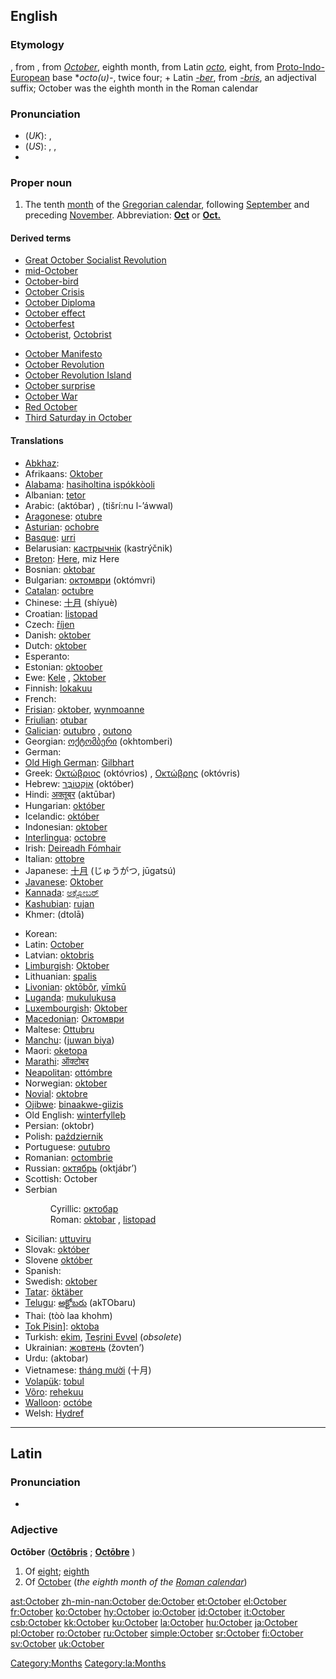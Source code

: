 ==English==

===Etymology===
{{ME.}}, from {{OE.}}, from {{L.}} ''[[October#Latin|October]]'', eighth month, from Latin ''[[octo]]'', eight, from [[Proto-Indo-European]] base *''octo(u)-'', twice four; + Latin ''[[-ber]]'', from ''[[-bris]]'', an adjectival suffix; October was the eighth month in the Roman calendar

===Pronunciation===
*(''UK''): {{IPA|/ɒkˈtəʊbə/}}, {{SAMPA|/Qk"t@Ub@/}}
*(''US''): {{AHD|äk-tōʹbər}}, {{IPA|/ɑkˈtoʊbɚ/}}, {{SAMPA|/Ak"toUb@`/}}
*{{audio|en-us-October.ogg|Audio (US)}}

===Proper noun===
{{en-proper noun|s|-}}

# The tenth [[month]] of the [[Gregorian calendar]], following [[September]] and preceding [[November]]. Abbreviation: '''[[Oct]]''' or '''[[Oct.]]'''

====Derived terms====
{{top2}}
*[[w:October Revolution|Great October Socialist Revolution]]
*[[mid-October]]
*[[October-bird]]
*[[w:October Crisis|October Crisis]]
*[[w:October Diploma|October Diploma]]
*[[October effect]]
*[[Octoberfest]]
*[[Octoberist]], [[Octobrist]]
{{mid2}}
*[[w:October Manifesto|October Manifesto]]
*[[October Revolution]]
*[[w:October Revolution Island|October Revolution Island]]
*[[October surprise]]
*[[w:October War|October War]]
*[[w:October Revolution|Red October]]
*[[w:Third Saturday in October|Third Saturday in October]]
{{bottom}}

====Translations====
{{trans-top|tenth month of the Gregorian calendar}}
*[[Abkhaz]]: {{RUchar|[[жьҭаара]]}} {{IPAchar|(ẓ̌ṭaara)}}
*Afrikaans: [[Oktober]]
*[[Alabama]]: [[hasiholtina ispókkòoli]]
*Albanian: [[tetor]]
*Arabic: {{ARchar|[[اكتوبر|أكْتُوبَر]]}} (aktóbar) {{m}}, {{ARchar|[[تشرين الاول|تِشرينُ الأوّلُ]]}} (tišrí:nu l-’áwwal) {{m}}
*[[Aragonese]]: [[otubre]] {{m}}
*[[Asturian]]: [[ochobre]] {{m}}
*[[Basque]]: [[urri]]
*Belarusian: [[кастрычнік]] (kastrýčnik)
*[[Breton]]: [[Here#Breton|Here]], miz Here
*Bosnian: [[oktobar#Bosnian|oktobar]] {{m}}
*Bulgarian: [[октомври]] (októmvri) {{m}}
*[[Catalan]]: [[octubre]] {{m}}
*Chinese: [[十月]] (shíyuè)
*Croatian: [[listopad]] {{m}}
*Czech: [[říjen]] {{m}}
*Danish: [[oktober]]
*Dutch: [[oktober]]
*Esperanto: {{t|eo|oktobro|xs=Esperanto}}
*Estonian: [[oktoober]]
*Ewe: [[Kele]] {{n}}, [[Ɔktober]] {{n}}
*Finnish: [[lokakuu]]
*French: {{t+|fr|octobre|m}}
*[[Frisian]]: [[oktober]], [[wynmoanne]]
*[[Friulian]]: [[otubar]] {{m}}
*[[Galician]]: [[outubro]] {{m}}, [[outono]] {{m}}
*Georgian: [[ოქტომბერი]] (okhtomberi)
*German: {{t+|de|Oktober|m}}
*[[Old High German]]: [[Gilbhart]] {{m}}
*Greek: [[Οκτώβριος]] (októvrios) {{m}}, [[Οκτώβρης]] (októvris) {{m}}
*Hebrew: [[אוקטובר|אוֹקְטוֹבֶּר]] (október)
*Hindi: [[अक्तूबर]] (aktūbar) {{m}}
*Hungarian: [[október]]
*Icelandic: [[október]]
*Indonesian: [[oktober]]
*[[Interlingua]]: [[octobre]]
*Irish: [[Deireadh Fómhair]]
*Italian: [[ottobre]] {{m}}
*Japanese: [[十月]] (じゅうがつ, jūgatsú)
*[[Javanese]]: [[Oktober]]
*[[Kannada]]: [[ಅಕ್ಟೋಬರ್]] {{unicode|(akṭōbara)}}
*[[Kashubian]]: [[rujan]] {{m}}
*Khmer: {{KMchar|[[តុលា]]}} (dtolā)
{{trans-mid}}
*Korean: {{t|ko|sc=KOchar|시월|tr=siweol}}
*Latin: [[October#Latin|October]] {{m}}
*Latvian: [[oktobris]] {{m}}
*[[Limburgish]]: [[Oktober]] {{m}}
*Lithuanian: [[spalis]] {{m}}
*[[Livonian]]: [[oktōbõr]], [[vīmkū]]
*[[Luganda]]: [[mukulukusa]]
*[[Luxembourgish]]: [[Oktober]] {{m}}
*[[Macedonian]]: [[Октомври]] {{m}}
*Maltese: [[Ottubru]]
*[[Manchu]]: ([[juwan biya]])
*Maori: [[oketopa]]
*[[Marathi]]: [[ऑक्टोबर]] {{unicode|(okṭobar)}}
*[[Neapolitan]]: [[ottómbre]] {{m}}
*Norwegian: [[oktober]]
*[[Novial]]: [[oktobre]]
*[[Ojibwe]]: [[binaakwe-giizis]]
*Old English: [[winterfylleþ]]
*Persian: {{FAchar|[[اکتبر]]}} (oktobr)
*Polish: [[październik]] {{m}}
*Portuguese: [[outubro]] {{m}}
*Romanian: [[octombrie]]
*Russian: [[октябрь]] (oktjábr’) {{m}}
*Scottish: October
*Serbian
*:Cyrillic: [[октобар#Serbian|октобар]] {{m}}
*:Roman: [[oktobar#Serbian|oktobar]] {{m}}, [[listopad]] {{m}}
*Sicilian: [[uttuviru]] {{m}}
*Slovak: [[október]] {{m}}
*Slovene [[október]] {{m}}
*Spanish: {{t+|es|octubre|m}}
*Swedish: [[oktober]]
*[[Tatar]]: [[öktäber]]
*[[Telugu]]: [[అక్టోబరు]] (akTObaru)
*Thai: {{THchar|[[ตุลาคม]]}} (tòò laa khohm)
*[[Tok Pisin]]]: [[oktoba]]
*Turkish: [[ekim]], [[Teşrini Evvel]] (''obsolete'')
*Ukrainian: [[жовтень]] (žovten’) {{m}}
*Urdu: {{URchar|[[اکتوبر]]}} (aktobar) {{m}}
*Vietnamese: [[tháng mười]] (十月)
*[[Volapük]]: [[tobul]]
*[[Võro]]: [[rehekuu]]
*[[Walloon]]: [[octóbe]] {{m}}
*Welsh: [[Hydref]]
{{trans-bottom}}

----

==Latin==

===Pronunciation===
*{{IPA|/ɔkˈtoː.bɛr/}}

===Adjective===
'''Octōber''' {{m}} ('''[[Octobris|Octōbris]]''' {{f}}; '''[[Octobre|Octōbre]]''' {{n}})

# Of [[eight]]; [[eighth]]
# Of [[#English|October]] (''the eighth month of the [[w:Roman calendar|Roman calendar]]'')

[[Category:Months]]
[[Category:la:Months]]

[[ast:October]]
[[zh-min-nan:October]]
[[de:October]]
[[et:October]]
[[el:October]]
[[fr:October]]
[[ko:October]]
[[hy:October]]
[[io:October]]
[[id:October]]
[[it:October]]
[[csb:October]]
[[kk:October]]
[[ku:October]]
[[la:October]]
[[hu:October]]
[[ja:October]]
[[pl:October]]
[[ro:October]]
[[ru:October]]
[[simple:October]]
[[sr:October]]
[[fi:October]]
[[sv:October]]
[[uk:October]]